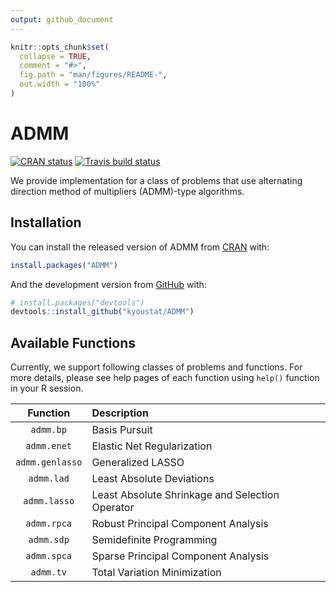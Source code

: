 ```yaml
---
output: github_document
---
```


<!-- README.md is generated from README.Rmd. Please edit that file -->

```r
knitr::opts_chunk$set(
  collapse = TRUE,
  comment = "#>",
  fig.path = "man/figures/README-",
  out.width = "100%"
)
```

# ADMM

<!-- badges: start -->
[![CRAN status](https://www.r-pkg.org/badges/version/ADMM)](https://CRAN.R-project.org/package=ADMM)
[![Travis build status](https://travis-ci.com/kyoustat/ADMM.svg?branch=master)](https://travis-ci.com/kyoustat/ADMM)
<!-- badges: end -->

We provide implementation for a class of problems that use alternating direction method of multipliers (ADMM)-type algorithms.

## Installation

You can install the released version of ADMM from [CRAN](https://CRAN.R-project.org) with:

``` r
install.packages("ADMM")
```

And the development version from [GitHub](https://github.com/) with:

``` r
# install.packages("devtools")
devtools::install_github("kyoustat/ADMM")
```
## Available Functions

Currently, we support following classes of problems and functions. For more details, please see help pages of each function using `help()` function in your R session.


| Function    | Description       | 
| :---------: | :--------------- |
| `admm.bp`   | Basis Pursuit     |
| `admm.enet` | Elastic Net Regularization |
| `admm.genlasso` | Generalized LASSO |
| `admm.lad` | Least Absolute Deviations |
| `admm.lasso` | Least Absolute Shrinkage and Selection Operator |
| `admm.rpca` | Robust Principal Component Analysis |
| `admm.sdp`  | Semidefinite Programming |
| `admm.spca` | Sparse Principal Component Analysis |
| `admm.tv` | Total Variation Minimization |
